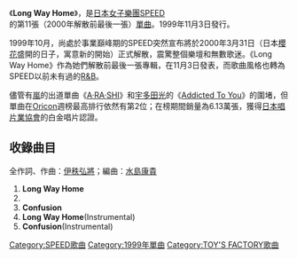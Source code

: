 {{Infobox Single
| Name        = Long Way Home
| Artist      = [[SPEED_(日本音樂團體)|SPEED]]
| Album       = [[Carry_On_my_way|Carry On my way]]
| A-side      =
| B-side      = 
| Released    = 1999年11月3日
| Genre       = [[J-POP|J-POP]]
| Length      = 
| Label       = [[TOY'S_FACTORY|TOY'S FACTORY]]
| Producer    = [[伊秩弘將|伊秩弘將]]
| Chart position =*週間最高排行第2位（[[Oricon|Oricon]]）
| Certification= *白金 <small>（[[日本唱片業協會|日本唱片業協會]]）</small>
| Last single = [[Breakin'_out_to_the_morning|Breakin' out to the morning]]<br />(1998年) 
| This single = '''Long Way Home'''<br />(1999年) 
| Next single = [[One_More_Dream|One More Dream]]<br />(2001年)
}}
《'''Long Way Home'''》，是[[日本|日本]][[女子樂團|女子樂團]][[SPEED_(日本音樂團體)|SPEED]]的第11張（2000年解散前最後一張）[[單曲|單曲]]。1999年11月3日發行。

1999年10月，尚處於事業巔峰期的SPEED突然宣布將於2000年3月31日（日本[[櫻花|櫻花]]盛開的日子，寓意新的開始）正式解散，震驚整個樂壇和無數歌迷。《Long Way Home》作為她們解散前最後一張專輯，在11月3日發表，而歌曲風格也轉為SPEED以前未有過的[[R&B|R&B]]。

儘管有[[嵐|嵐]]的出道單曲《[[A·RA·SHI|A·RA·SHI]]》和[[宇多田光|宇多田光]]的《[[Addicted_To_You|Addicted To You]]》的圍堵，但單曲在[[Oricon|Oricon]]週榜最高排行依然有第2位；在榜期間銷量為6.13萬張，獲得[[日本唱片業協會|日本唱片業協會]]的白金唱片認證。

== 收錄曲目 ==
全作詞、作曲：[[伊秩弘將|伊秩弘將]]；編曲：[[水島康貴|水島康貴]]
#'''Long Way Home'''
#{{lang|ja|'''泣いてもいいよ'''}}
#'''Confusion'''
#'''Long Way Home'''(Instrumental)
#'''Confusion'''(Instrumental)

{{SPEED}}

[[Category:SPEED歌曲|Category:SPEED歌曲]]
[[Category:1999年單曲|Category:1999年單曲]]
[[Category:TOY'S_FACTORY歌曲|Category:TOY'S FACTORY歌曲]]